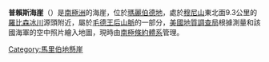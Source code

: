 {{Coord|86|32|S|144|34|W|display=title}}

'''普賴斯海崖'''（{{lang-en|Price Bluff}}）是[[南極洲|南極洲]]的海崖，位於[[瑪麗伯德地|瑪麗伯德地]]，處於[[穆尼山|穆尼山]]東北面9.3公里的[[羅比森冰川|羅比森冰川]]源頭附近，屬於[[毛德王后山脈|毛德王后山脈]]的一部分，[[美國地質調查局|美國地質調查局]]根據測量和該國海軍的空中照片繪入地圖，現時由[[南極條約體系|南極條約體系]]管理。

{{DEFAULTSORT:Price Bluff}}
[[Category:馬里伯地懸崖|Category:馬里伯地懸崖]]


{{MarieByrdLand-geo-stub}}